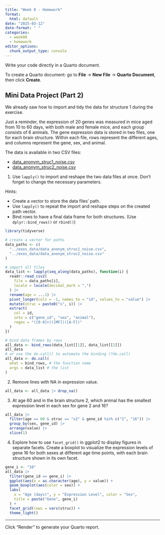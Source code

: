 ```yaml
---
title: "Week 8 - Homework"
format: 
  html: default
date: "2025-03-12"
date-format: " "
categories: 
  - week08
  - homework
editor_options: 
  chunk_output_type: console
---
```


Write your code directly in a Quarto document.

To create a Quarto document: go to **File** -> **New File** -> **Quarto Document**, then click **Create**.

## Mini Data Project (Part 2)

We already saw how to import and tidy the data for structure 1 during the exercise.

Just a reminder, the expression of 20 genes was measured in mice aged from 10 to 60 days, with both male and female mice, and each group consists of 6 animals. The gene expression data is stored in two files, one for each brain structure. Within each file, rows represent the different ages, and columns represent the gene, sex, and animal.

The data is available in two CSV files:

- [data_anonym_struc1_noise.csv](../exos_data/data_anonym_struc1_noise.csv)
- [data_anonym_struc2_noise.csv](../exos_data/data_anonym_struc2_noise.csv)

1. Use `lapply()` to import and reshape the two data files at once. Don't forget to change the necessary parameters.

Hints:

- Create a vector to store the data files' path.
- Use `lapply()` to repeat the import and reshape steps on the created path vector.
- Bind rows to have a final data frame for both structures. (Use `dplyr::bind_rows()` or `rbind()`)

```r
library(tidyverse)

# create a vector for paths
data_paths <- c(
  "../exos_data/data_anonym_struc1_noise.csv",
  "../exos_data/data_anonym_struc2_noise.csv"
)

# import all files
data_list <- lapply(seq_along(data_paths), function(i) {
  readr::read_csv2(
    file = data_paths[i],
    locale = locale(decimal_mark = ",")
  ) |>
  rename(age = ...1) |>
  pivot_longer(cols = -1, names_to = "id", values_to = "value") |>
  mutate(struc = paste0("s", i)) |>
  extract(
    col = id,
    into = c("gene_id", "sex", "animal"),
    regex = "([0-9]+)([MF])([A-F])"
  )
})

# bind data frames by rows
all_data <- bind_rows(data_list[[1]], data_list[[2]])
all_data
# or use the do.call() to automate the binding (?do.call)
all_data <- do.call(
  what = bind_rows, # the function name
  args = data_list # the list
)

```

2. Remove lines with NA in expression value.

```r
all_data <- all_data |> drop_na()
```

3. At age 60 and in the brain structure 2, which animal has the smallest expression level in each sex for gene 2 and 16?

```r
all_data |>
  filter(age == 60 & struc == "s2" & gene_id %in% c("2", "16")) |>
  group_by(sex, gene_id) |>
  arrange(value) |>
  slice(1)
```

4. Explore how to use `facet_grid()` in ggplot2 to display figures in separate facets.
Create a boxplot to visualize the expression levels of gene 16 for both sexes at different age time points, with each brain structure shown in its own facet.

```r
gene_i <- "16"
all_data |>
  filter(gene_id == gene_i) |>
  ggplot(aes(x = as.character(age), y = value)) +
  geom_boxplot(aes(color = sex)) +
  labs(
    x = "Age (days)", y = "Expression Level", color = "Sex",
    title = paste("Gene", gene_i)
  ) +
  facet_grid(rows = vars(struc)) +
  theme_light()
```


---

Click "Render" to generate your Quarto report.
